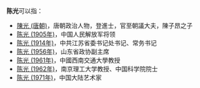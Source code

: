 '''陈光'''可以指：
* [[陳光_(唐朝)|陳光 (唐朝)]]，唐朝政治人物，登進士，官至朝議大夫，陳子昂之子
* [[陈光_(1905年)|陈光 (1905年)]]，中国人民解放军将领
* [[陈光_(1914年)|陈光 (1914年)]]，中共江苏省委书记处书记、常务书记
* [[陈光_(1956年)|陈光 (1956年)]]，山东省政协副主席
* [[陈光_(1961年)|陈光 (1961年)]]，中國西南交通大學教授
*[[陈光_(1962年)|陈光 (1962年)]]，南京理工大学教授、中国科学院院士
* [[陈光_(1971年)|陈光 (1971年)]]，中国大陆艺术家

{{Disambiguation|G|cat=二字陈姓人名消歧义}}